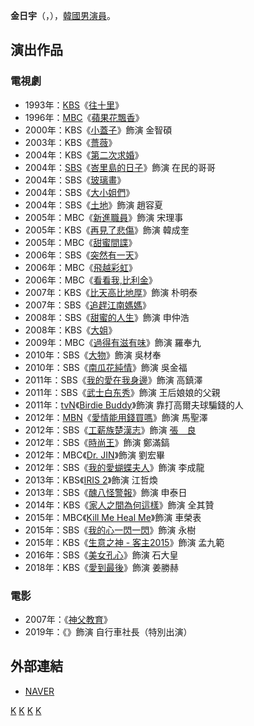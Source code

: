 {{noteTA
|G1=KO Show
}}
{{藝人
|姓名 = 金日宇
|類型 = 男演員
|圖片 =
|圖片尺寸 = 
|圖片簡介 = 
|本名 =
|外文名 = 김일우 
|外文 = ko
|羅馬拼音 = Kim il  Woo
|英文名 =
|暱稱 =
|其他藝名 = 
|國籍 = {{KOR}}
|出生日期 = {{birth_date_and_age|1963|6|19}}
|出生地點 = {{KOR}}[[首爾特別市|首爾特別市]]
|宗教信仰 = 
|語言 = [[韓語|韓語]]
|職業 = [[演員|演員]]
|教育程度 = [[韓國中央大學|中央大學]]戲劇電影學系
|出道作 = 
|出道日期 = 1985年
|代表作 = 
|活躍年代 =
|唱片公司 = 
|經紀公司 = 
|相關團體 = 
|網站 = 
}}

'''金日宇'''（{{lang-ko|김일우}}，{{bd|1963年|6月19日}}），[[韓國|韓國]][[男演員|男演員]]。

== 演出作品 ==
=== 電視劇 ===
*1993年：[[韓國放送公社|KBS]]《[[往十里_(電視劇)|往十里]]》
*1996年：[[文化廣播_(韓國)|MBC]]《[[蘋果花飄香|蘋果花飄香]]》
*2000年：KBS《[[小蓋子|小蓋子]]》飾演 金智碩
*2003年：KBS《[[薔薇_(韓國電視劇)|薔薇]]》
*2004年：KBS《[[第二次求婚|第二次求婚]]》
*2004年：[[SBS_(韓國)|SBS]]《[[峇里島的日子|峇里島的日子]]》飾演 在民的哥哥
*2004年：SBS《[[玻璃畫_(電視劇)|玻璃畫]]》
*2004年：SBS《[[大小姐們|大小姐們]]》
*2004年：SBS《[[土地_(韓國電視劇)|土地]]》飾演 趙容夏
*2005年：MBC《[[新進職員|新進職員]]》飾演 宋理事
*2005年：KBS《[[再見了悲傷|再見了悲傷]]》飾演 韓成奎
*2005年：MBC《[[甜蜜間諜|甜蜜間諜]]》
*2006年：SBS《[[突然有一天|突然有一天]]》
*2006年：MBC《[[飛越彩虹|飛越彩虹]]》
*2006年：MBC《[[看看我,比利金|看看我,比利金]]》
*2007年：KBS《[[比天高比地厚|比天高比地厚]]》飾演 朴明泰
*2007年：SBS《[[追趕江南媽媽|追趕江南媽媽]]》
*2008年：SBS《[[甜蜜的人生|甜蜜的人生]]》飾演 申仲浩
*2008年：KBS《[[大姐_(韓國電視劇)|大姐]]》
*2009年：MBC《[[過得有滋有味|過得有滋有味]]》飾演 羅奉九
*2010年：SBS《[[大物|大物]]》飾演 吳材奉
*2010年：SBS《[[南瓜花純情|南瓜花純情]]》飾演 吳金福
*2011年：SBS《[[我的愛在我身邊|我的愛在我身邊]]》飾演 高鎮澤
*2011年：SBS《[[武士白东秀|武士白东秀]]》飾演 王后娘娘的父親
*2011年：[[tvN|tvN]]《[[Birdie_Buddy|Birdie Buddy]]》飾演 靠打高爾夫球騙錢的人
*2012年：[[MBN|MBN]]《[[愛情能用錢買嗎|愛情能用錢買嗎]]》飾演 馬聖澤
*2012年：SBS《[[工薪族楚漢志|工薪族楚漢志]]》飾演 [[張良|張　良]]
*2012年：SBS《[[時尚王|時尚王]]》飾演 鄭滿鎬
*2012年：MBC《[[Dr._JIN|Dr. JIN]]》飾演 劉宏畢
*2012年：SBS《[[我的愛蝴蝶夫人|我的愛蝴蝶夫人]]》飾演 李成龍
*2013年：KBS《[[IRIS_2|IRIS 2]]》飾演 江哲煥
*2013年：SBS《[[醜八怪警報|醜八怪警報]]》飾演 申泰日
*2014年：KBS《[[家人之間為何這樣|家人之間為何這樣]]》飾演 全其贊
*2015年：MBC《[[Kill_Me_Heal_Me|Kill Me Heal Me]]》飾演 車榮表
*2015年：SBS《[[我的心一閃一閃|我的心一閃一閃]]》飾演 永樹
*2015年：KBS《[[生意之神_-_客主2015|生意之神 - 客主2015]]》飾演 孟九範
*2016年：SBS《[[美女孔心|美女孔心]]》飾演 石大皇
*2018年：KBS《[[愛到最後|愛到最後]]》飾演 姜勝赫

=== 電影 ===
*2007年：《[[神父教育|神父教育]]》
*2019年：《{{link-ko|自行車王嚴福童|자전차왕 엄복동}}》飾演 自行車社長（特別出演）

== 外部連結 ==
*[http://people.search.naver.com/search.naver?where=nexearch&query=%EA%B9%80%EC%9D%BC%EC%9A%B0&sm=tab_etc&ie=utf8&key=PeopleService&os=99897 NAVER] {{Wayback|url=http://people.search.naver.com/search.naver?where=nexearch&query=%EA%B9%80%EC%9D%BC%EC%9A%B0&sm=tab_etc&ie=utf8&key=PeopleService&os=99897 |date=20140714224950 }}{{ko}}

{{大鐘獎最佳男配角}}
[[Category:韩國電視演員|K]]
[[Category:韓國中央大學校友|K]]
[[Category:首爾特別市出身人物|K]]
[[Category:金姓|K]]